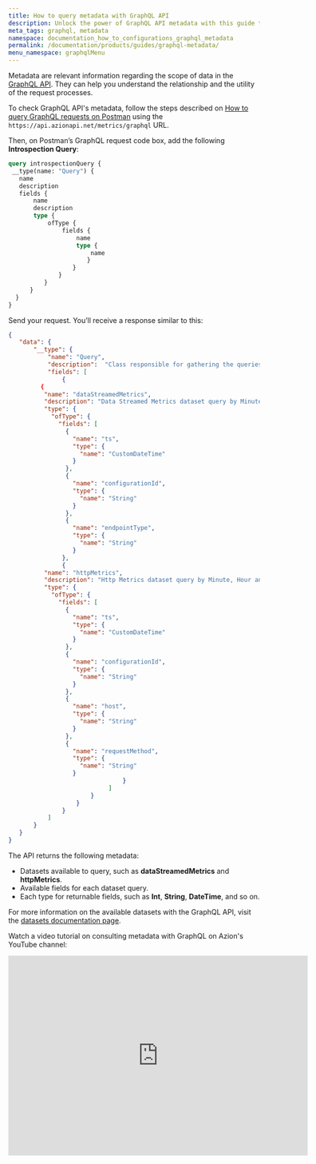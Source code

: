 ```yaml
---
title: How to query metadata with GraphQL API
description: Unlock the power of GraphQL API metadata with this guide to understand the relationship and the utility of the request processes using the available datasets.
meta_tags: graphql, metadata
namespace: documentation_how_to_configurations_graphql_metadata
permalink: /documentation/products/guides/graphql-metadata/
menu_namespace: graphqlMenu
---
```


Metadata are relevant information regarding the scope of data in the [GraphQL API](/en/documentation/products/graphql-api-overview). They can help you understand the relationship and the utility of the request processes.

To check GraphQL API's metadata, follow the steps described on [How to query GraphQL requests on Postman](/en/documentation/products/guides/query-graphql-postman/) using the `https://api.azionapi.net/metrics/graphql` URL.

Then, on Postman’s GraphQL request code box, add the following **Introspection Query**:

```graphql
query introspectionQuery {
 __type(name: "Query") {
   name
   description
   fields {
       name
       description
       type {
           ofType {
               fields {
                   name
                   type {
                       name
                      }
                  }
              }
          }
      }
  }
}
```

Send your request. You’ll receive a response similar to this:

```json
{
   "data": {
       "__type": {
           "name": "Query",
           "description":  "Class responsible for gathering the queries from the datasets and returning them in the form of graphql schema to the Django view.",
           "fields": [
               {
         {
          "name": "dataStreamedMetrics",
          "description": "Data Streamed Metrics dataset query by Minute, Hour and Day with aggregate options.",
          "type": {
            "ofType": {
              "fields": [
                {
                  "name": "ts",
                  "type": {
                    "name": "CustomDateTime"
                  }
                },
                {
                  "name": "configurationId",
                  "type": {
                    "name": "String"
                  }
                },
                {
                  "name": "endpointType",
                  "type": {
                    "name": "String"
                  }
               },
               {
          "name": "httpMetrics",
          "description": "Http Metrics dataset query by Minute, Hour and Day with aggregate options.",
          "type": {
            "ofType": {
              "fields": [
                {
                  "name": "ts",
                  "type": {
                    "name": "CustomDateTime"
                  }
                },
                {
                  "name": "configurationId",
                  "type": {
                    "name": "String"
                  }
                },
                {
                  "name": "host",
                  "type": {
                    "name": "String"
                  }
                },
                {
                  "name": "requestMethod",
                  "type": {
                    "name": "String"
                  }
                                }
                            ]
                       }
                   }
               }
           ]
       }
   }
}
```

The API returns the following metadata:

- Datasets available to query, such as **dataStreamedMetrics** and **httpMetrics**.
- Available fields for each dataset query.
- Each type for returnable fields, such as **Int**, **String**, **DateTime**, and so on.

For more information on the available datasets with the GraphQL API, visit the [datasets documentation page](/en/documentation/devtools/graphql-api/features/#datasets).

Watch a video tutorial on consulting metadata with GraphQL on Azion's YouTube channel:

<iframe
   src="https://www.youtube.com/embed/PB2Oe5Dyd94"
   title="How to query metadata with GraphQL API"
   loading="lazy"
   width="600"
   height="400"
   title="Consulting metadata with GraphQL via Azion API"
   frameborder="0"
   allow="accelerometer; autoplay; clipboard-write; encrypted-media; gyroscope; picture-in-picture; web-share"
   allowfullscreen></iframe>





